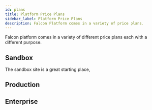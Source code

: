 ```yaml
---
id: plans
title: Platform Price Plans
sidebar_label: Platform Price Plans
description: Falcon Platform comes in a variety of price plans.
---
```


Falcon platform comes in a variety of different price plans each with a different purpose.


<Pricing />

## Sandbox

The sandbox site is a great starting place, 

## Production


## Enterprise
